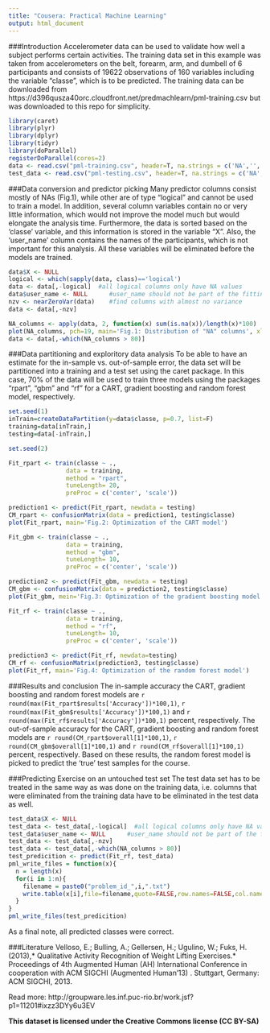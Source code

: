 ```yaml
---
title: "Cousera: Practical Machine Learning"
output: html_document
---
```

###Introduction
Accelerometer data can be used to validate how well a subject performs certain activities. The training data set in this example was taken from accelerometers on the belt, forearm, arm, and dumbell of 6 participants and consists of 19622 observations of 160 variables including the variable "classe", which is to be predicted. The training data can be downloaded from https://d396qusza40orc.cloudfront.net/predmachlearn/pml-training.csv but was downloaded to this repo for simplicity.  
```r
library(caret)
library(plyr)
library(dplyr)
library(tidyr)
library(doParallel)
registerDoParallel(cores=2)
data <- read.csv("pml-training.csv", header=T, na.strings = c('NA','','#DIV/0!'))
test_data <- read.csv("pml-testing.csv", header=T, na.strings = c('NA','','#DIV/0!'))
```

###Data conversion and predictor picking
Many predictor columns consist mostly of NAs (Fig.1), while other are of type "logical" and cannot be used to train a model. In addition, several column variables contain no or very little information, which would not improve the model much but would elongate the analysis time. Furthermore, the data is sorted based on the 'classe' variable, and this information is stored in the variable "X". Also, the 'user_name' column contains the names of the participants, which is not important for this analysis. All these variables will be eliminated before the models are trained.  
```r
data$X <- NULL
logical <- which(sapply(data, class)=='logical')
data <- data[,-logical]  #all logical columns only have NA values
data$user_name <- NULL      #user_name should not be part of the fitting
nzv <- nearZeroVar(data)    #find columns with almost no variance
data <- data[,-nzv]

NA_columns <- apply(data, 2, function(x) sum(is.na(x))/length(x)*100)   #determine fraction of NAs per column
plot(NA_columns, pch=19, main='Fig.1: Distribution of "NA" columns', xlab='Column in data set', ylab='Percent NA')
data <- data[,-which(NA_columns > 80)]
```

###Data partitioning and exploritory data analysis
To be able to have an estimate for the in-sample vs. out-of-sample error, the data set will be partitioned into a training and a test set using the caret package. In this case, 70% of the data will be used to train three models using the packages "rpart", "gbm" and "rf" for a CART, gradient boosting and random forest model, respectively.  

```r
set.seed(1)
inTrain=createDataPartition(y=data$classe, p=0.7, list=F)
training=data[inTrain,]
testing=data[-inTrain,]

set.seed(2)

Fit_rpart <- train(classe ~ .,
                data = training,
                method = "rpart",
                tuneLength= 20,
                preProc = c('center', 'scale'))

prediction1 <- predict(Fit_rpart, newdata = testing)
CM_rpart <- confusionMatrix(data = prediction1, testing$classe)
plot(Fit_rpart, main='Fig.2: Optimization of the CART model')

Fit_gbm <- train(classe ~ .,
                data = training,
                method = "gbm",
                tuneLength= 10,
                preProc = c('center', 'scale'))

prediction2 <- predict(Fit_gbm, newdata = testing)
CM_gbm <- confusionMatrix(data = prediction2, testing$classe)
plot(Fit_gbm, mein='Fig.3: Optimization of the gradient boosting model')

Fit_rf <- train(classe ~ .,
                data = training,
                method = "rf",
                tuneLength= 10,
                preProc = c('center', 'scale'))

prediction3 <- predict(Fit_rf, newdata=testing)
CM_rf <- confusionMatrix(prediction3, testing$classe)
plot(Fit_rf, main='Fig.4: Optimization of the random forest model')
```

###Results and conclusion
The in-sample accuracy the CART, gradient boosting and random forest models are `r round(max(Fit_rpart$results['Accuracy'])*100,1)`, `r round(max(Fit_gbm$results['Accuracy'])*100,1)` and `r round(max(Fit_rf$results['Accuracy'])*100,1)` percent, respectively. 
The out-of-sample accuracy for the CART, gradient boosting and random forest models are `r round(CM_rpart$overall[1]*100,1)`, `r round(CM_gbm$overall[1]*100,1)` and `r round(CM_rf$overall[1]*100,1)` percent, respectively. Based on these results, the random forest model is picked to predict the 'true' test samples for the course.    

###Predicting Exercise on an untouched test set
The test data set has to be treated in the same way as was done on the training data, i.e. columns that were eliminated from the training data have to be eliminated in the test data as well.  
```r
test_data$X <- NULL
test_data <- test_data[,-logical]  #all logical columns only have NA values
test_data$user_name <- NULL      #user_name should not be part of the fitting
test_data <- test_data[,-nzv]
test_data <- test_data[,-which(NA_columns > 80)]
test_predicition <- predict(Fit_rf, test_data)
pml_write_files = function(x){
  n = length(x)
  for(i in 1:n){
    filename = paste0("problem_id_",i,".txt")
    write.table(x[i],file=filename,quote=FALSE,row.names=FALSE,col.names=FALSE)
  }
}
pml_write_files(test_predicition)
```

As a final note, all predicted classes were correct.  

###Literature
Velloso, E.; Bulling, A.; Gellersen, H.; Ugulino, W.; Fuks, H. (2013),* Qualitative Activity Recognition of Weight Lifting Exercises.* Proceedings of 4th Augmented Human (AH) International Conference in cooperation with ACM SIGCHI (Augmented Human'13) . Stuttgart, Germany: ACM SIGCHI, 2013.

Read more: http://groupware.les.inf.puc-rio.br/work.jsf?p1=11201#ixzz3DYy6u3EV

**This dataset is licensed under the Creative Commons license (CC BY-SA)**
